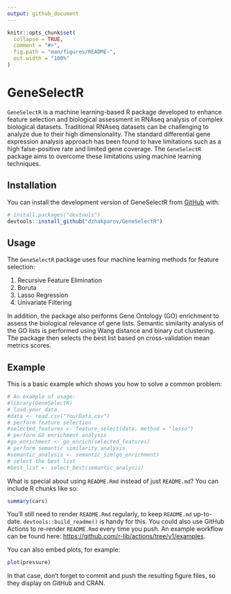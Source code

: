 ```yaml
---
output: github_document
---
```


<!-- README.md is generated from README.Rmd. Please edit that file -->

```r
knitr::opts_chunk$set(
  collapse = TRUE,
  comment = "#>",
  fig.path = "man/figures/README-",
  out.width = "100%"
)
```

# GeneSelectR

<!-- badges: start -->
<!-- badges: end -->

`GeneSelectR` is a machine learning-based R package developed to enhance feature selection and biological assessment in RNAseq analysis of complex biological datasets. Traditional RNAseq datasets can be challenging to analyze due to their high dimensionality. The standard differential gene expression analysis approach has been found to have limitations such as a high false-positive rate and limited gene coverage. The `GeneSelectR` package aims to overcome these limitations using machine learning techniques.

## Installation

You can install the development version of GeneSelectR from [GitHub](https://github.com/) with:

``` r
# install.packages("devtools")
devtools::install_github("dzhakparov/GeneSelectR")
```
## Usage

The `GeneSelectR` package uses four machine learning methods for feature selection:

1. Recursive Feature Elimination
2. Boruta
3. Lasso Regression
4. Univariate Filtering

In addition, the package also performs Gene Ontology (GO) enrichment to assess the biological relevance of gene lists. Semantic similarity analysis of the GO lists is performed using Wang distance and binary cut clustering. The package then selects the best list based on cross-validation mean metrics scores.

## Example

This is a basic example which shows you how to solve a common problem:

```r
# An example of usage:
#library(GeneSelectR)
# load your data
#data <- read.csv("YourData.csv")
# perform feature selection
#selected_features <- feature_select(data, method = "lasso")
# perform GO enrichment analysis
#go_enrichment <- go_enrich(selected_features)
# perform semantic similarity analysis
#semantic_analysis <- semantic_sim(go_enrichment)
# select the best list
#best_list <- select_best(semantic_analysis)
```

What is special about using `README.Rmd` instead of just `README.md`? You can include R chunks like so:

```r
summary(cars)
```

You'll still need to render `README.Rmd` regularly, to keep `README.md` up-to-date. `devtools::build_readme()` is handy for this. You could also use GitHub Actions to re-render `README.Rmd` every time you push. An example workflow can be found here: <https://github.com/r-lib/actions/tree/v1/examples>.

You can also embed plots, for example:

```r
plot(pressure)
```

In that case, don't forget to commit and push the resulting figure files, so they display on GitHub and CRAN.
